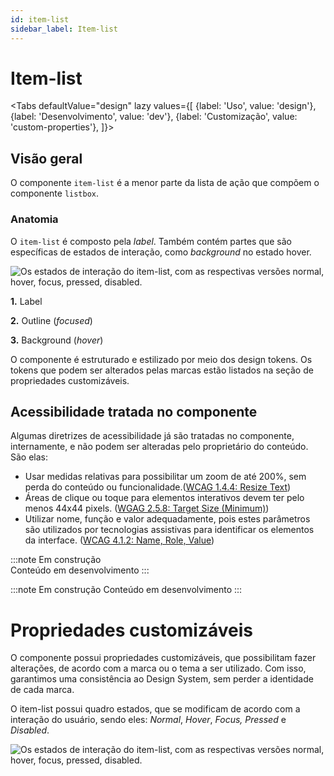 ```yaml
---
id: item-list
sidebar_label: Item-list
---
```




# Item-list

<Tabs
  defaultValue="design"
  lazy
  values={[
    {label: 'Uso', value: 'design'},
    {label: 'Desenvolvimento', value: 'dev'},
    {label: 'Customização', value: 'custom-properties'},
  ]}>

  <TabItem value="design">


## Visão geral

O componente `item-list` é a menor parte da lista de ação que compõem o componente `listbox`.

### Anatomia

O `item-list` é composto pela *label*. Também contém partes que são específicas de estados de interação, como *background* no estado hover.

<img
  src={itemlist_anatomy}
  alt="Os estados de interação do item-list, com as respectivas versões normal, hover, focus, pressed, disabled."
/>

**1.** Label

**2.** Outline (*focused*)

**3.** Background (*hover*)

O componente é estruturado e estilizado por meio dos design tokens. Os tokens que podem ser alterados pelas marcas estão listados na seção de propriedades customizáveis.


## Acessibilidade tratada no componente

Algumas diretrizes de acessibilidade já são tratadas no componente, internamente, e não podem ser alteradas pelo proprietário do conteúdo. São elas:

- Usar medidas relativas para possibilitar um zoom de até 200%, sem perda do conteúdo ou funcionalidade.([WCAG 1.4.4: Resize Text](https://www.w3.org/WAI/WCAG21/Understanding/resize-text))
- Áreas de clique ou toque para elementos interativos devem ter pelo menos 44x44 pixels. ([WGAG 2.5.8: Target Size (Minimum)](https://www.w3.org/WAI/WCAG22/Understanding/target-size-minimum))
- Utilizar nome, função e valor adequadamente, pois estes parâmetros são utilizados por tecnologias assistivas para identificar os elementos da interface. ([WCAG 4.1.2: Name, Role, Value](https://www.w3.org/WAI/WCAG21/Understanding/name-role-value))


</TabItem>

 <TabItem value="dev">

:::note Em construção  
Conteúdo em desenvolvimento
:::

</TabItem>


 <TabItem value="custom-properties">

:::note Em construção 
Conteúdo em desenvolvimento
:::

# Propriedades customizáveis

O componente possui propriedades customizáveis, que possibilitam fazer alterações, de acordo com a marca ou o tema a ser utilizado. Com isso, garantimos uma consistência ao Design System, sem perder a identidade de cada marca. 

O item-list possui quadro estados, que se modificam de acordo com a interação do usuário, sendo eles: *Normal*, *Hover*, *Focus, Pressed* e *Disabled*.

<img
  src={itemlist_states}
  alt="Os estados de interação do item-list, com as respectivas versões normal, hover, focus, pressed, disabled."
/>

</TabItem>

</Tabs>